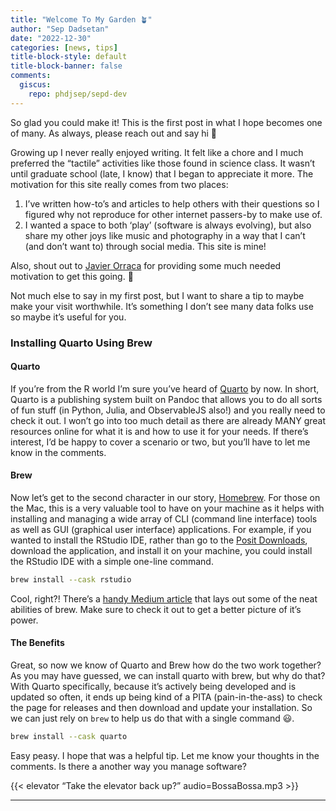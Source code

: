 ```yaml
---
title: "Welcome To My Garden 🪴"
author: "Sep Dadsetan"
date: "2022-12-30"
categories: [news, tips]
title-block-style: default
title-block-banner: false
comments:
  giscus: 
    repo: phdjsep/sepd-dev
---
```


So glad you could make it! This is the first post in what I hope becomes one of many. As always, please reach out and say hi 👋

Growing up I never really enjoyed writing. It felt like a chore and I much preferred the "tactile" activities like those found in science class. It wasn't until graduate school (late, I know) that I began to appreciate it more. The motivation for this site really comes from two places: 

1. I've written how-to's and articles to help others with their questions so I figured why not reproduce for other internet passers-by to make use of.
2. I wanted a space to both 'play' (software is always evolving), but also share my other joys like music and photography in a way that I can't (and don't want to) through social media. This site is mine!

:::{.callout-note appearance="simple"}
Also, shout out to [Javier Orraca](https://javierorraca.com/) for providing some much needed motivation to get this going. 🙏
:::

Not much else to say in my first post, but I want to share a tip to maybe make your visit worthwhile. It's something I don't see many data folks use so maybe it's useful for you.

### Installing Quarto Using Brew

#### Quarto
If you're from the R world I'm sure you've heard of [Quarto](https://www.quarto.org) by now. In short, Quarto is a publishing system built on Pandoc that allows you to do all sorts of fun stuff (in Python, Julia, and ObservableJS also!) and you really need to check it out. I won't go into too much detail as there are already MANY great resources online for what it is and how to use it for your needs. If there's interest, I'd be happy to cover a scenario or two, but you'll have to let me know in the comments.

#### Brew
Now let's get to the second character in our story, [Homebrew](https://brew.sh/). For those on the Mac, this is a very valuable tool to have on your machine as it helps with installing and managing a wide array of CLI (command line interface) tools as well as GUI (graphical user interface) applications. For example, if you wanted to install the RStudio IDE, rather than go to the [Posit Downloads](https://posit.co/downloads/), download the application, and install it on your machine, you could install the RStudio IDE with a simple one-line command.

```zsh
brew install --cask rstudio
```

Cool, right?! There's a [handy Medium article](https://medium.com/@aplaceofmind/8-ways-i-use-homebrew-on-macos-to-increase-productivity-11e54b3d6d0b) that lays out some of the neat abilities of brew. Make sure to check it out to get a better picture of it's power.

#### The Benefits

Great, so now we know of Quarto and Brew how do the two work together? As you may have guessed, we can install quarto with brew, but why do that? With Quarto specifically, because it's actively being developed and is updated so often, it ends up being kind of a PITA (pain-in-the-ass) to check the page for releases and then download and update your installation. So we can just rely on `brew` to help us do that with a single command 😃.

```zsh
brew install --cask quarto
```

Easy peasy. I hope that was a helpful tip. Let me know your thoughts in the comments. Is there a another way you manage software?

{{< elevator "Take the elevator back up?" audio=BossaBossa.mp3 >}}

---

<script src="https://giscus.app/client.js"
        data-repo="phdjsep/sepd-dev"
        data-repo-id="R_kgDOIsJ6VA"
        data-category="General"
        data-category-id="DIC_kwDOIsJ6VM4CTVJc"
        data-mapping="pathname"
        data-strict="0"
        data-reactions-enabled="1"
        data-emit-metadata="0"
        data-input-position="top"
        data-theme="preferred_color_scheme"
        data-lang="en"
        data-loading="lazy"
        crossorigin="anonymous"
        async>
</script>